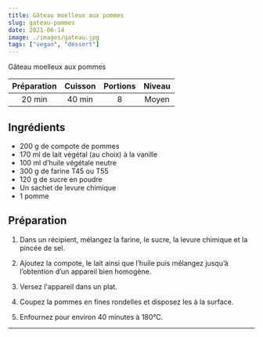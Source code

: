 ```yaml
---
title: Gâteau moelleux aux pommes
slug: gateau-pommes
date: 2021-06-14
image: ./images/gateau.jpg
tags: ["vegan", "dessert"]
---
```


<StyledParagraph>Gâteau moelleux aux pommes</StyledParagraph>

| Préparation | Cuisson | Portions | Niveau |
| :-: | :-: | :-: | :-: |
| 20 min | 40 min | 8 | Moyen |

## Ingrédients
- <ListItem>200 g de compote de pommes</ListItem>
- <ListItem>170 ml de lait végétal (au choix) à la vanille</ListItem>
- <ListItem>100 ml d’huile végétale neutre</ListItem>
- <ListItem>300 g de farine T45 ou T55</ListItem>
- <ListItem>120 g de sucre en poudre</ListItem>
- <ListItem>Un sachet de levure chimique</ListItem>
- <ListItem>1 pomme</ListItem>

## Préparation

1. Dans un récipient, mélangez la farine, le sucre, la levure chimique et la pincée de sel.

2. Ajoutez la compote, le lait ainsi que l’huile puis mélangez jusqu’à l’obtention d’un appareil bien homogène.

3. Versez l'appareil dans un plat.

4. Coupez la pommes en fines rondelles et disposez les à la surface.

5. Enfournez pour environ 40 minutes à 180°C.

---
